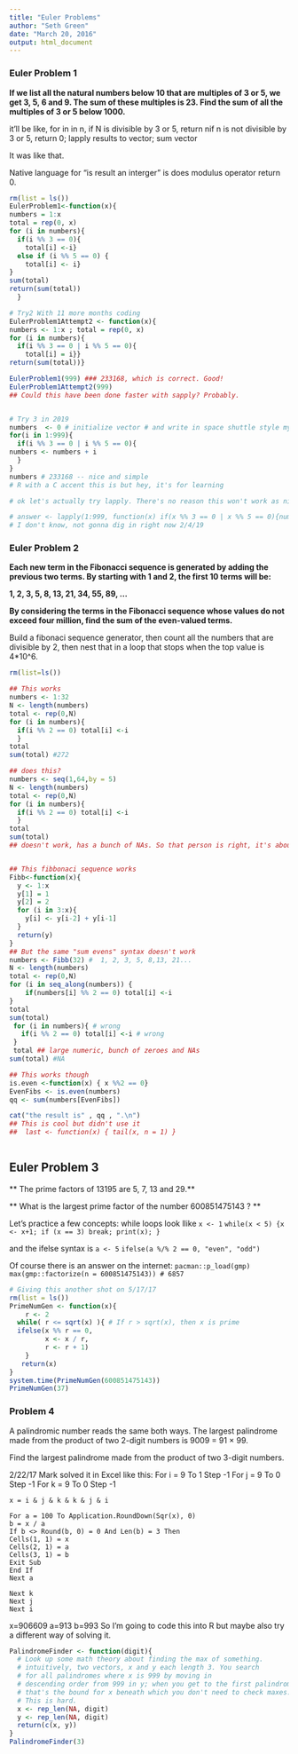 ```yaml
---
title: "Euler Problems"
author: "Seth Green"
date: "March 20, 2016"
output: html_document
---
```


### Euler Problem 1

**If we list all the natural numbers below 10 that are multiples of 3 or 5, we get 3, 5, 6 and 9. The sum of these multiples is 23. Find the sum of all the multiples of 3 or 5 below 1000.**

it'll be like, for in in n, if N is divisible by 3 or 5, return nif n is not divisible by 3 or 5, return 0; lapply results to vector; sum vector

It was like that. 

Native language for "is result an interger" is does modulus operator return 0.
```r
rm(list = ls())
EulerProblem1<-function(x){
numbers = 1:x
total = rep(0, x)
for (i in numbers){
  if(i %% 3 == 0){
    total[i] <-i}
  else if (i %% 5 == 0) {
    total[i] <- i}
}
sum(total)
return(sum(total))
  }

# Try2 With 11 more months coding 
EulerProblem1Attempt2 <- function(x){
numbers <- 1:x ; total = rep(0, x)
for (i in numbers){
  if(i %% 3 == 0 | i %% 5 == 0){
    total[i] = i}}
return(sum(total))}

EulerProblem1(999) ### 233168, which is correct. Good!
EulerProblem1Attempt2(999)
## Could this have been done faster with sapply? Probably. 


# Try 3 in 2019
numbers  <- 0 # initialize vector # and write in space shuttle style my man
for(i in 1:999){
  if(i %% 3 == 0 | i %% 5 == 0){
numbers <- numbers + i    
  }
}
numbers # 233168 -- nice and simple
# R with a C accent this is but hey, it's for learning

# ok let's actually try lapply. There's no reason this won't work as nicely.

# answer <- lapply(1:999, function(x) if(x %% 3 == 0 | x %% 5 == 0){numbers <- numbers + x} ) 
# I don't know, not gonna dig in right now 2/4/19
```

### Euler Problem 2

**Each new term in the Fibonacci sequence is generated by adding the previous two terms. By starting with 1 and 2, the first 10 terms will be:**

**1, 2, 3, 5, 8, 13, 21, 34, 55, 89, ...**

**By considering the terms in the Fibonacci sequence whose values do not exceed four million, find the sum of the even-valued terms.**

Build a fibonaci sequence generator, then count all the numbers that are divisible by 2, then nest that in a loop that stops when the top value is 4*10^6.

```r
rm(list=ls())

## This works
numbers <- 1:32
N <- length(numbers)
total <- rep(0,N)
for (i in numbers){
  if(i %% 2 == 0) total[i] <-i
  }
total
sum(total) #272

## does this?
numbers <- seq(1,64,by = 5)
N <- length(numbers)
total <- rep(0,N)
for (i in numbers){
  if(i %% 2 == 0) total[i] <-i
  }
total
sum(total) 
## doesn't work, has a bunch of NAs. So that person is right, it's about assignment.


## This fibbonaci sequence works
Fibb<-function(x){
  y <- 1:x
  y[1] = 1
  y[2] = 2
  for (i in 3:x){
    y[i] <- y[i-2] + y[i-1]
  }
  return(y)
}
## But the same "sum evens" syntax doesn't work 
numbers <- Fibb(32) #  1, 2, 3, 5, 8,13, 21...
N <- length(numbers)
total <- rep(0,N)
for (i in seq_along(numbers)) {
    if(numbers[i] %% 2 == 0) total[i] <-i
}
total
sum(total)
 for (i in numbers){ # wrong
   if(i %% 2 == 0) total[i] <-i # wrong
 }
 total ## large numeric, bunch of zeroes and NAs
sum(total) #NA

## This works though
is.even <-function(x) { x %%2 == 0}
EvenFibs <- is.even(numbers)
qq <- sum(numbers[EvenFibs])

cat("the result is" , qq , ".\n")
## This is cool but didn't use it
##  last <- function(x) { tail(x, n = 1) }



```

## Euler Problem 3

** The prime factors of 13195 are 5, 7, 13 and 29.** 

** What is the largest prime factor of the number 600851475143 ? **

Let's practice a few concepts: while loops look llike 
`x <- 1`
`while(x < 5) {x <- x+1; if (x == 3) break; print(x); }`

and the ifelse syntax is 
` a <- 5`
`ifelse(a %/% 2 == 0, "even", "odd")`

Of course there is an answer on the internet:
`pacman::p_load(gmp)`
`max(gmp::factorize(n = 600851475143)) # 6857`

```r
# Giving this another shot on 5/17/17
rm(list = ls())
PrimeNumGen <- function(x){
    r <- 2
  while( r <= sqrt(x) ){ # If r > sqrt(x), then x is prime
  ifelse(x %% r == 0,
         x <- x / r, 
         r <- r + 1)
    }
   return(x)
}
system.time(PrimeNumGen(600851475143))
PrimeNumGen(37)
```

### Problem 4
A palindromic number reads the same both ways. The largest palindrome made from the product of two 2-digit numbers is 9009 = 91 × 99.

Find the largest palindrome made from the product of two 3-digit numbers.

2/22/17 Mark solved it in Excel like this:
    For i = 9 To 1 Step -1
    For j = 9 To 0 Step -1
    For k = 9 To 0 Step -1
    
    x = i & j & k & k & j & i
    
    For a = 100 To Application.RoundDown(Sqr(x), 0)
    b = x / a
    If b <> Round(b, 0) = 0 And Len(b) = 3 Then
    Cells(1, 1) = x
    Cells(2, 1) = a
    Cells(3, 1) = b
    Exit Sub
    End If
    Next a
    
    Next k
    Next j
    Next i

x=906609
a=913
b=993
So I'm going to code this into R but maybe also try a different way of solving it.

```r
PalindromeFinder <- function(digit){
  # Look up some math theory about finding the max of something.
  # intuitively, two vectors, x and y each length 3. You search 
  # for all palindromes where x is 999 by moving in 
  # descending order from 999 in y; when you get to the first palindrome,
  # that's the bound for x beneath which you don't need to check maxes. 
  # This is hard. 
  x <- rep_len(NA, digit)
  y <- rep_len(NA, digit)
  return(c(x, y))
}
PalindromeFinder(3)

```